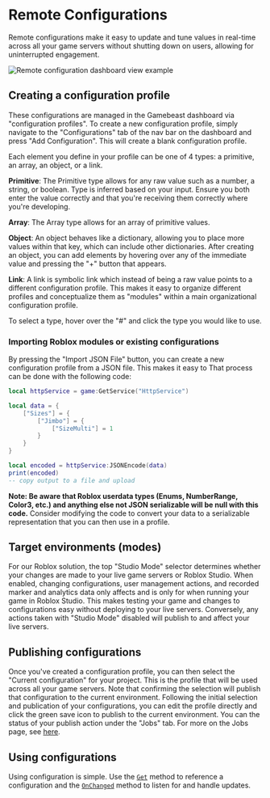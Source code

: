 # Remote Configurations

Remote configurations make it easy to update and tune values in real-time across all your game servers without shutting down on
users, allowing for uninterrupted engagement.

![Remote configuration dashboard view example](/roblox/RemoteConfigs.png)

## Creating a configuration profile
These configurations are managed in the Gamebeast dashboard via "configuration profiles". To create a new configuration profile,
simply navigate to the "Configurations" tab of the nav bar on the dashboard and press "Add Configuration". This will create a
blank configuration profile.

Each element you define in your profile can be one of 4 types: a primitive, an array, an object, or a link.

**Primitive**: The Primitive type allows for any raw value such as a number, a string, or boolean. Type is inferred based on your input.
Ensure you both enter the value correctly and that you're receiving them correctly where you're developing.

**Array**: The Array type allows for an array of primitive values.

**Object**: An object behaves like a dictionary, allowing you to place more values within that key, which can include other dictionaries.
After creating an object, you can add elements by hovering over any of the immediate value and pressing the "+" button that appears.

**Link**: A link is symbolic link which instead of being a raw value points to a different configuration profile. This makes it easy
to organize different profiles and conceptualize them as "modules" within a main organizational configuration profile.

To select a type, hover over the "#" and click the type you would like to use.

### Importing Roblox modules or existing configurations

By pressing the "Import JSON File" button, you can create a new configuration profile from a JSON file. This makes it easy to
That process can be done with the following code:

```lua
local httpService = game:GetService("HttpService")

local data = {
    ["Sizes"] = {
        ["Jimbo"] = {
            ["SizeMulti"] = 1
        }
    }
}

local encoded = httpService:JSONEncode(data)
print(encoded)
-- copy output to a file and upload
```

**Note: Be aware that Roblox userdata types (Enums, NumberRange, Color3, etc.) and anything else not JSON serializable will be null with
this code.** Consider modifying the code to convert your data to a serializable representation that you can then use in a profile.

## Target environments (modes)
For our Roblox solution, the top "Studio Mode" selector determines whether your changes are made to your live game servers or
Roblox Studio. When enabled, changing configurations, user management actions, and recorded marker and analytics data only affects
and is only for when running your game in Roblox Studio. This makes testing your game and changes to configurations easy without
deploying to your live servers. Conversely, any actions taken with "Studio Mode" disabled will publish to and affect your live
servers.

## Publishing configurations
Once you've created a configuration profile, you can then select the "Current configuration" for your project. This is the profile
that will be used across all your game servers. Note that confirming the selection will publish that configuration to the current
environment.
Following the initial selection and publication of your configurations, you can edit the profile directly and click the green
save icon to publish to the current environment.
You can the status of your publish action under the "Jobs" tab. For more on the Jobs page, see [here](https://docs.gamebeast.gg/Roblox/Jobs).

## Using configurations

Using configuration is simple. Use the [`Get`](https://docs.gamebeast.gg/Roblox/SDK%20Functions/Get) method to reference a
configuration and the [`OnChanged`](https://docs.gamebeast.gg/Roblox/SDK%20Functions/OnChanged) method to listen for and handle
updates.